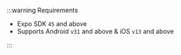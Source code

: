 :::warning Requirements

- Expo SDK `45` and above
- Supports Android `v31` and above & iOS `v13` and above

:::

